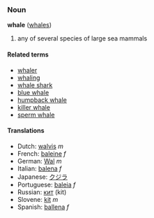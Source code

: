 ===Noun===
'''whale''' ([[whales]])

# any of several species of large sea mammals

====Related terms====
*[[whaler]]
*[[whaling]]
*[[whale shark]]
*[[blue whale]]
*[[humpback whale]]
*[[killer whale]]
*[[sperm whale]]

====Translations====
*Dutch: [[walvis]] ''m''
*French: [[baleine]] ''f''
*German: [[Wal]] ''m''
*Italian: [[balena]] ''f''
*Japanese: [[クジラ]]
*Portuguese: [[baleia]] ''f''
*Russian: [[кит]] (kit)
*Slovene: [[kit]] ''m''
*Spanish: [[ballena]] ''f''